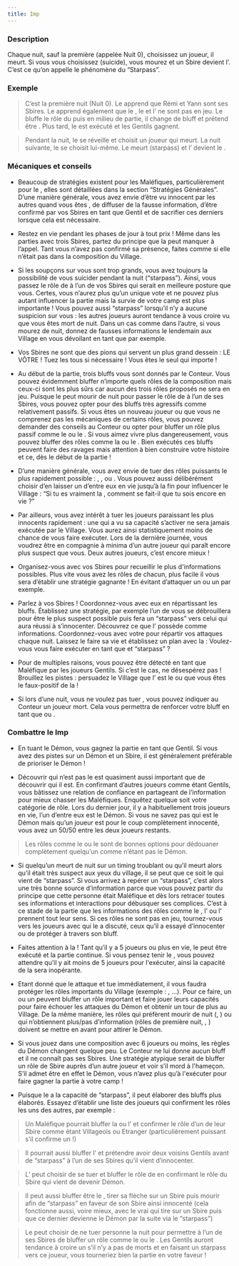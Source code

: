```yaml
---
title: Imp
---
```



<Role IMP header />

### Description
Chaque nuit, sauf la première (appelée Nuit 0), choisissez un joueur, il meurt.
Si vous vous choisissez (suicide), vous mourez et un Sbire devient l’<Role IMP />. C’est ce qu’on appelle le phénomène du “Starpass”.
 
### Exemple
> C’est la première nuit (Nuit 0). Le <Role IMP /> apprend que Rémi et Yann sont ses Sbires. Le <Role IMP /> apprend également que le <Role MOINE />, le <Role CUISTOT /> et l’<Role ARCHIVISTE /> ne sont pas en jeu. Le <Role IMP /> bluffe le rôle du <Role CUISTOT /> puis en milieu de partie, il change de bluff et prétend être <Role MAIRE />. Plus tard, le <Role IMP /> est exécuté et les Gentils gagnent.

> Pendant la nuit, le <Role IMP /> se réveille et choisit un joueur qui meurt. La nuit suivante, le <Role IMP /> se choisit lui-même. Le <Role IMP /> meurt (starpass) et l’<Role EMPOISONNEUR /> devient le <Role IMP />.

### Mécaniques et conseils
- Beaucoup de stratégies existent pour les Maléfiques, particulièrement pour le <Role IMP />, elles sont détaillées dans la section “Stratégies Générales”. D’une manière générale, vous avez envie d’être vu innocent par les autres quand vous êtes <Role IMP />, de diffuser de la fausse information, d’être confirmé par vos Sbires en tant que Gentil et de sacrifier ces derniers lorsque cela est nécessaire. 

- Restez en vie pendant les phases de jour à tout prix ! Même dans les parties avec trois Sbires, partez du principe que la <Role CROQUEUSE_D_HOMMES /> peut manquer à l’appel.  Tant vous n’avez pas confirmé sa présence, faites comme si elle n’était pas dans la composition du Village.

- Si les soupçons sur vous sont trop grands, vous avez toujours la possibilité de vous suicider pendant la nuit (“starpass”). Ainsi, vous passez le rôle de <Role IMP /> à l’un de vos Sbires qui serait en meilleure posture que vous. Certes, vous n’aurez plus qu’un unique vote et ne pouvez plus autant influencer la partie mais la survie de votre camp est plus importante ! Vous pouvez aussi “starpass” lorsqu’il n’y a aucune suspicion sur vous : les autres joueurs auront tendance à vous croire vu que vous êtes mort de nuit. Dans un cas comme dans l’autre, si vous mourez de nuit, donnez de fausses informations le lendemain aux Village en vous dévoilant en tant que <Role GARDIEN /> par exemple.

- Vos Sbires ne sont que des pions qui servent un plus grand dessein : LE VÔTRE ! Tuez les tous si nécessaire ! Vous êtes le seul qui importe !

- Au début de la partie, trois bluffs vous sont donnés par le Conteur. Vous pouvez évidemment bluffer n’importe quels rôles de la composition mais ceux-ci sont les plus sûrs car aucun des trois rôles proposés ne sera en jeu. Puisque le <Role IMP /> peut mourir de nuit pour passer le rôle de <Role IMP /> à l’un de ses Sbires, vous pouvez opter pour des bluffs très agressifs comme relativement passifs. Si vous êtes un nouveau joueur ou que vous ne comprenez pas les mécaniques de certains rôles, vous pouvez demander des conseils au Conteur ou opter pour bluffer un rôle plus passif comme le <Role SOLDAT /> ou le <Role RECLUS />. Si vous aimez vivre plus dangereusement, vous pouvez bluffer des rôles comme la <Role VOYANTE /> ou le <Role CROQUE_MORT />. Bien exécutés ces bluffs peuvent faire des ravages mais attention à bien construire votre histoire et ce, dès le début de la partie !

- D’une manière générale, vous avez envie de tuer des rôles puissants le plus rapidement possible : <Role EMPATHIQUE />, <Role CROQUE_MORT />, <Role MOINE /> ou <Role MERCENAIRE />. Vous pouvez aussi délibérément choisir d’en laisser un d’entre eux en vie jusqu’à la fin pour influencer le Village : “Si tu es vraiment la <Role VOYANTE />, comment se fait-il que tu sois encore en vie ?”

- Par ailleurs, vous avez intérêt à tuer les joueurs paraissant les plus innocents rapidement : une <Role PUCELLE /> qui a vu sa capacité s’activer ne sera jamais exécutée par le Village. Vous aurez ainsi statistiquement moins de chance de vous faire exécuter. Lors de la dernière journée, vous voudrez être en compagnie à minima d’un autre joueur qui paraît encore plus suspect que vous. Deux autres joueurs, c’est encore mieux !

- Organisez-vous avec vos Sbires pour recueillir le plus d'informations possibles. Plus vite vous avez les rôles de chacun, plus facile il vous sera d’établir une stratégie gagnante ! En évitant d’attaquer un <Role SOLDAT /> ou un <Role GARDIEN /> par exemple.

- Parlez à vos Sbires ! Coordonnez-vous avec eux en répartissant les bluffs. Établissez une stratégie, par exemple l’un de vous se débrouillera pour être le plus suspect possible puis fera un “starpass” vers celui qui aura réussi à s’innocenter. Découvrez ce que l'<Role ESPION /> possède comme informations. Coordonnez-vous avec votre <Role EMPOISONNEUR /> pour répartir vos attaques chaque nuit. Laissez le <Role BARON /> faire sa vie et établissez un plan avec la <Role CROQUEUSE_D_HOMMES /> : Voulez-vous vous faire exécuter en tant que <Role IMP /> et “starpass” ?

- Pour de multiples raisons, vous pouvez être détecté en tant que Maléfique par les joueurs Gentils. Si c’est le cas, ne désespérez pas ! Brouillez les pistes : persuadez le Village que l’<Role EMPATHIQUE /> est le <Role SOULARD /> ou que vous êtes le faux-positif de la <Role VOYANTE /> !

- Si lors d’une nuit, vous ne voulez pas tuer , vous pouvez indiquer au Conteur un joueur mort. Cela vous permettra de renforcer votre bluff en tant que <Role SOLDAT /> ou <Role MOINE />.

### Combattre le Imp
- En tuant le Démon, vous gagnez la partie en tant que Gentil. Si vous avez des pistes sur un Démon et un Sbire, il est généralement préférable de prioriser le Démon !

- Découvrir qui n’est pas le <Role IMP /> est quasiment aussi important que de découvrir qui il est. En confirmant d’autres joueurs comme étant Gentils, vous bâtissez une relation de confiance en partageant de l’information pour mieux chasser les Maléfiques. Enquêtez quelque soit votre catégorie de rôle. Lors du dernier jour, il y a habituellement trois joueurs en vie, l’un d’entre eux est le Démon. Si vous ne savez pas qui est le Démon mais qu’un joueur est pour le coup complètement innocenté, vous avez un 50/50 entre les deux joueurs restants.

> Les rôles comme le <Role GARDIEN /> ou le <Role MERCENAIRE /> sont de bonnes options pour dédouaner complètement quelqu’un comme n’étant pas le Démon.

- Si quelqu’un meurt de nuit sur un timing troublant ou qu’il meurt alors qu’il était très suspect aux yeux du village, il se peut que ce soit le <Role IMP /> qui vient de “starpass”. Si vous arrivez à repérer un “starpass”, c’est alors une très bonne source d’information parce que vous pouvez partir du principe que cette personne était Maléfique et dès lors retracer toutes ses informations et interactions pour débusquer ses complices. C’est à ce stade de la partie que les informations des rôles comme le <Role CUISTOT />, l’<Role EMPATHIQUE /> ou l'<Role ENQUETEUR /> prennent tout leur sens. Si ces rôles ne sont pas en jeu, tournez-vous vers les joueurs avec qui le <Role IMP /> a discuté, ceux qu’il a essayé d’innocenter ou de protéger à travers son bluff.

- Faites attention à la <Role CROQUEUSE_D_HOMMES /> ! Tant qu’il y a 5 joueurs ou plus en vie, le <Role IMP /> peut être exécuté et la partie continue. Si vous pensez tenir le <Role IMP />, vous pouvez attendre qu’il y ait moins de 5 joueurs pour l'exécuter, ainsi la capacité de la <Role CROQUEUSE_D_HOMMES /> sera inopérante.

- Etant donné que le <Role IMP /> attaque et tue immédiatement, il vous faudra protéger les rôles importants du Village (exemple : <Role CROQUE_MORT />, <Role VOYANTE />...). Pour ce faire, un <Role SOLDAT /> ou un <Role MAIRE /> peuvent bluffer un rôle important et faire jouer leurs capacités pour faire échouer les attaques du Démon et obtenir un tour de plus au Village. De la même manière, les rôles qui préfèrent mourir de nuit (<Role VERTUEUX />, <Role GARDIEN />) ou qui n’obtiennent plus/pas d’information (rôles de première nuit, <Role RECLUS />, <Role MAJORDOME />) doivent se mettre en avant pour attirer le Démon. 

- Si vous jouez dans une composition avec 6 joueurs ou moins, les règles du Démon changent quelque peu. Le Conteur ne lui donne aucun bluff et il ne connaît pas ses Sbires. Une stratégie atypique serait de bluffer un rôle de Sbire auprès d’un autre joueur et voir s’il mord à l'hameçon. S’il admet être en effet le Démon, vous n’avez plus qu’à l'exécuter pour faire gagner la partie à votre camp !

- Puisque le <Role IMP /> a la capacité de “starpass”, il peut élaborer des bluffs plus élaborés. Essayez d’établir une liste des joueurs qui confirment les rôles les uns des autres, par exemple :

> Un Maléfique pourrait bluffer la <Role LAVANDIERE /> ou l’<Role ARCHIVISTE /> et confirmer le rôle d’un de leur Sbire comme étant Villageois ou Etranger (particulièrement puissant s’il confirme un <Role VERTUEUX /> !)

> Il pourrait aussi bluffer l’<Role EMPATHIQUE /> et prétendre avoir deux voisins Gentils avant de “starpass” à l’un de ses Sbires qu’il vient d’innocenter.

> L’<Role IMP /> peut choisir de se tuer et bluffer le rôle de <Role GARDIEN /> en confirmant le rôle du Sbire qui vient de devenir Démon.

> Il peut aussi bluffer être le <Role MERCENAIRE />, tirer sa flèche sur un Sbire puis mourir afin de “starpass” en faveur de son Sbire ainsi innocenté (cela fonctionne aussi, voire mieux, avec le vrai <Role MERCENAIRE /> qui tire sur un Sbire puis que ce dernier devienne le Démon par la suite via le “starpass”)

> Le <Role IMP /> peut choisir de ne tuer personne la nuit pour permettre à l’un de ses Sbires de bluffer un rôle comme le <Role SOLDAT /> ou le <Role MOINE />. Les Gentils auront tendance à croire un <Role SOLDAT /> s’il n’y a pas de morts et en faisant un starpass vers ce joueur, vous tourneriez bien la partie en votre faveur !

